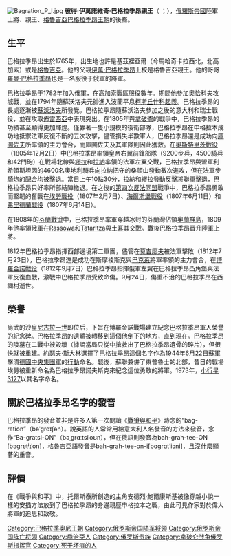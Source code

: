 {{Unreferenced|time=2014-01-23T05:50:32+00:00}}
[[Image:Bagration_P_I.jpg|thumb]]
'''彼得·伊萬諾維奇·巴格拉季昂親王'''（{{lang-ka| '''პეტრე ბაგრატიონი'''}}    {{lang-ru|'''Пётр Ива́нович Багратио́н'''}}；{{bd|1765年||1812年|9月24日}}），[[俄羅斯帝國|俄羅斯帝國]]陸軍上將、親王、[[格魯吉亞|格魯吉亞]][[巴格拉季昂王朝|巴格拉季昂王朝]]的後裔。

==生平==
巴格拉季昂出生於1765年，出生地也許是基茲裡亞爾（今馬哈奇卡拉西北，北高加索）或是[[格魯吉亞|格魯吉亞]]。他的父親[[伊萬·巴格拉季昂|伊萬·巴格拉季昂]]上校是格魯吉亞親王。他的哥哥[[羅曼·巴格拉季昂|羅曼·巴格拉季昂]]也是一名服役于俄軍的將軍。

巴格拉季昂于1782年加入俄軍，在高加索戰區服役數年。期間他參加奧恰科夫攻城戰，並在1794年隨蘇沃洛夫元帥進入波蘭平息[[柯斯丘什科起義|柯斯丘什科起義]]。巴格拉季昂的長處逐漸被[[亚历山大·瓦西里耶维奇·苏沃洛夫|蘇沃洛夫]]所發覺。巴格拉季昂隨蘇沃洛夫參加之後的意大利和瑞士戰役，並在攻取[[布雷西亚|佈雷西亞]]中表現突出。在1805年與[[拿破崙|拿破崙]]的戰爭中，巴格拉季昂的功績甚至顯得更加輝煌。僅靠著一隻小規模的後衛部隊，巴格拉季昂在申格拉本成功地抵禦法軍反復不斷的五次攻擊，儘管損失半數軍人，巴格拉季昂還是成功向[[米哈伊尔·伊拉里奥诺维奇·库图佐夫|庫圖佐夫]]所率領的主力會合，而庫圖佐夫及其軍隊則因此獲救。在[[奧斯特里茨戰役|奧斯特里茨戰役]]（1805年12月2日）中巴格拉季昂率領皇帝右翼前鋒部隊（9200步兵，4500騎兵和42門砲）在戰場北線與[[若阿尚·缪拉|繆拉]]和[[让·拉纳|拉納]]率領的法軍左翼交戰，巴格拉季昂與盟軍利希頓斯坦因的4600名奧地利騎兵向拉納把守的桑頓山發動數次進攻，但在法軍步騎炮的配合均被擊退。當日上午10點30分，拉納和繆拉發動反擊將聯軍擊退，巴格拉季昂只好率所部結陣撤退。在之後的[[第四次反法同盟|第四次反法同盟]]戰爭中，巴格拉季昂勇敢而堅韌的奮戰在[[埃劳战役|埃勞戰役]]（1807年2月7日）、[[海爾斯堡戰役|海爾斯堡戰役]]（1807年6月11日）和[[弗里德蘭戰役|弗里德蘭戰役]]（1807年6月14日）。

在1808年的[[芬蘭戰爭|芬蘭戰爭]]中，巴格拉季昂率軍穿越冰封的芬蘭灣佔領[[奧蘭群島|奧蘭群島]]，1809年他率領俄軍在[[Rassowa|Rassowa]]和[[Tataritza|Tataritza]]與[[土耳其|土耳其]]交戰。戰後巴格拉季昂晋升陸軍上將。

1812年巴格拉季昂指揮西部邊境第二軍團，儘管在[[莫吉廖夫|莫吉廖夫]]被法軍擊敗（1812年7月23日），巴格拉季昂還是成功在斯摩棱斯克與[[米哈伊尔·博格达诺维奇·巴克莱·德托利|巴克萊]]將軍率領的主力會合，在[[博羅金諾戰役|博羅金諾戰役]]（1812年9月7日）巴格拉季昂指揮俄軍左翼在巴格拉季昂凸角堡與法軍反復血戰，激戰中巴格拉季昂受致命傷。9月24日，傷重不治的巴格拉季昂在西禰村逝世。

==榮譽==
尚武的沙皇[[尼古拉一世_(俄国)|尼古拉一世]]即位后，下旨在博羅金諾戰場建立紀念巴格拉季昂軍人榮譽的紀念碑。巴格拉季昂的遺體被轉移到這個他倒下的地方，直到現在。巴格拉季昂的陵墓在二戰中被毀壞（據說當局只從中搶救出了巴格拉季昂遺骨的碎片），但很快就被重建。約瑟夫·斯大林選擇了巴格拉季昂這個名字作為1944年6月22日蘇軍擊潰[[德國中央集團軍|德國中央集團軍]]的[[巴格拉基昂行動|行動]]命名。戰後，蘇聯兼併了東普魯士的北部，昔日的戰場埃勞被重新命名為巴格拉季昂諾夫斯克來紀念這位勇敢的將軍。1973年，[[小行星3127|小行星3127]]以其名字命名。

==關於巴格拉季昂名字的發音==
巴格拉季昂的發音並非是許多人第一次閱讀《[[戰爭與和平|戰爭與和平]]》時念的“bag-ration”（bəˈɡreɪʃən）。說英語的人常常用給意大利人名發音的方法來發音，念作“Ba-gratsi-ON”（bəˌɡrɑːtsiˈoʊn），但在俄語則發音為bah-grah-tee-ON [bəɡrɐtʲɪˈon]，格魯吉亞語發音是bah-grah-tee-on-i[bɑɡrɑtʼiɔni]，且沒什麼顯著的重音。

==評價==
在《戰爭與和平》中，托爾斯泰所創造的主角安德烈·鮑爾康斯基被像穿越小說一樣的安插方法放到了巴格拉季昂的身邊親歷申格拉本之戰，由此可見作家對於偉大將軍的追思和致敬。

{{Napoleonic Wars}}
{{Authority control}}

{{DEFAULTSORT:Bagration, Pyotr}}
[[Category:巴格拉季奧尼王朝|Category:巴格拉季奧尼王朝]]
[[Category:俄罗斯帝国陆军将领|Category:俄罗斯帝国陆军将领]]
[[Category:俄罗斯帝国阵亡将领|Category:俄罗斯帝国阵亡将领]]
[[Category:喬治亞人|Category:喬治亞人]]
[[Category:俄罗斯贵族|Category:俄罗斯贵族]]
[[Category:拿破仑战争俄罗斯指挥官|Category:拿破仑战争俄罗斯指挥官]]
[[Category:死于坏疽的人|Category:死于坏疽的人]]